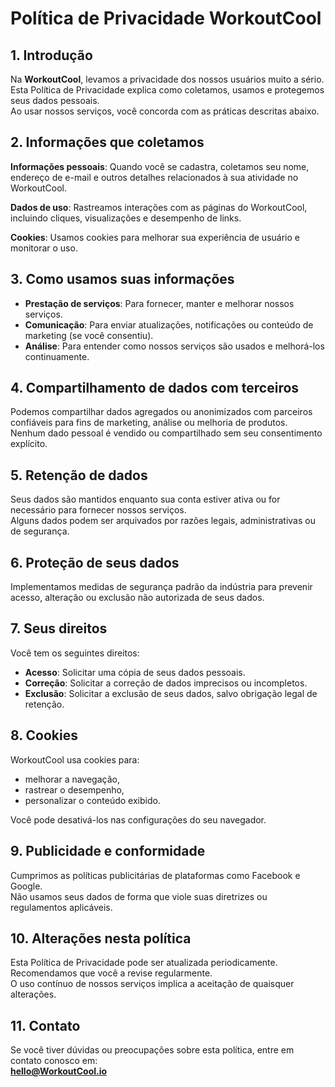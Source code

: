 # Política de Privacidade WorkoutCool

## 1. Introdução

Na **WorkoutCool**, levamos a privacidade dos nossos usuários muito a sério.  
Esta Política de Privacidade explica como coletamos, usamos e protegemos seus dados pessoais.  
Ao usar nossos serviços, você concorda com as práticas descritas abaixo.

## 2. Informações que coletamos

**Informações pessoais**: Quando você se cadastra, coletamos seu nome, endereço de e-mail e outros detalhes relacionados à sua atividade no WorkoutCool.

**Dados de uso**: Rastreamos interações com as páginas do WorkoutCool, incluindo cliques, visualizações e desempenho de links.

**Cookies**: Usamos cookies para melhorar sua experiência de usuário e monitorar o uso.

## 3. Como usamos suas informações

- **Prestação de serviços**: Para fornecer, manter e melhorar nossos serviços.
- **Comunicação**: Para enviar atualizações, notificações ou conteúdo de marketing (se você consentiu).
- **Análise**: Para entender como nossos serviços são usados e melhorá-los continuamente.

## 4. Compartilhamento de dados com terceiros

Podemos compartilhar dados agregados ou anonimizados com parceiros confiáveis para fins de marketing, análise ou melhoria de produtos.  
Nenhum dado pessoal é vendido ou compartilhado sem seu consentimento explícito.

## 5. Retenção de dados

Seus dados são mantidos enquanto sua conta estiver ativa ou for necessário para fornecer nossos serviços.  
Alguns dados podem ser arquivados por razões legais, administrativas ou de segurança.

## 6. Proteção de seus dados

Implementamos medidas de segurança padrão da indústria para prevenir acesso, alteração ou exclusão não autorizada de seus dados.

## 7. Seus direitos

Você tem os seguintes direitos:

- **Acesso**: Solicitar uma cópia de seus dados pessoais.
- **Correção**: Solicitar a correção de dados imprecisos ou incompletos.
- **Exclusão**: Solicitar a exclusão de seus dados, salvo obrigação legal de retenção.

## 8. Cookies

WorkoutCool usa cookies para:

- melhorar a navegação,
- rastrear o desempenho,
- personalizar o conteúdo exibido.

Você pode desativá-los nas configurações do seu navegador.

## 9. Publicidade e conformidade

Cumprimos as políticas publicitárias de plataformas como Facebook e Google.  
Não usamos seus dados de forma que viole suas diretrizes ou regulamentos aplicáveis.

## 10. Alterações nesta política

Esta Política de Privacidade pode ser atualizada periodicamente.  
Recomendamos que você a revise regularmente.  
O uso contínuo de nossos serviços implica a aceitação de quaisquer alterações.

## 11. Contato

Se você tiver dúvidas ou preocupações sobre esta política, entre em contato conosco em:  
**[hello@WorkoutCool.io](mailto:hello@WorkoutCool.io)**
